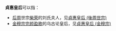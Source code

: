 '''貞惠皇后'''可以指：
*[[后周|后周]]世宗[[柴荣|柴荣]]的刘氏夫人，见[[貞惠皇后_(後周世宗)|貞惠皇后 (後周世宗)]]
*[[金穆宗|金穆宗]][[完颜盈歌|完颜盈歌]]的乌古论皇后，见[[貞惠皇后_(金穆宗)|貞惠皇后 (金穆宗)]]

{{消歧义|cat=四字封号消歧义|后}}